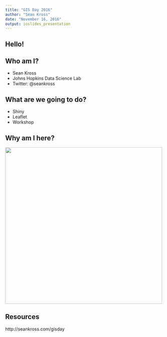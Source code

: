 ```yaml
---
title: "GIS Day 2016"
author: "Sean Kross"
date: "November 16, 2016"
output: ioslides_presentation
---
```


## Hello!

## Who am I?

- Sean Kross
- Johns Hopkins Data Science Lab
- Twitter: \@seankross

## What are we going to do?

- Shiny
- Leaflet
- Workshop

## Why am I here?

<img src="https://upload.wikimedia.org/wikipedia/commons/2/27/Snow-cholera-map-1.jpg" height="500">

## Resources

http://seankross.com/gisday